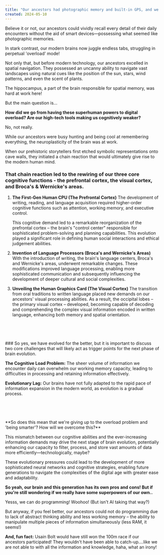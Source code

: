 ```yaml
---
title: "Our ancestors had photographic memory and built-in GPS, and we're the smarter ones?"
created: 2024-05-10
---
```


Believe it or not, our ancestors could vividly recall every detail of their daily encounters without the aid of smart devices—possessing what seemed like photographic memories.

In stark contrast, our modern brains now juggle endless tabs, struggling in perpetual 'overload' mode!

Not only that, but before modern technology, our ancestors excelled in spatial navigation. They possessed an uncanny ability to navigate vast landscapes using natural cues like the position of the sun, stars, wind patterns, and even the scent of plants.

The hippocampus, a part of the brain responsible for spatial memory, was hard at work here!

But the main question is...

**How did we go from having these superhuman powers to digital overload? Are our high-tech tools making us cognitively weaker?**

No, not really. 

While our ancestors were busy hunting and being cool at remembering everything, the neuroplasticity of the brain was at work.

When our prehistoric storytellers first etched symbolic representations onto cave walls, they initiated a chain reaction that would ultimately give rise to the modern human mind.

### That chain reaction led to the rewiring of our three core cognitive functions - the prefrontal cortex, the visual cortex, and Broca's & Wernicke's areas.

1. **The First-Gen Human CPU (The Prefrontal Cortex)**
     The development of writing, reading, and language acquisition required higher-order cognitive functions such as attention, working memory, and executive control.

     This cognitive demand led to a remarkable reorganization of the prefrontal cortex – the brain's "control center" responsible for sophisticated problem-solving and planning capabilities. This evolution played a significant role in defining human social interactions and ethical judgement abilities.

2. **Invention of Language Processors (Broca's and Wernicke's Areas)**
     With the introduction of writing, the brain's language centers, Broca's and Wernicke's areas, underwent remarkable changes. These modifications improved language processing, enabling more sophisticated communication and subsequently influencing the development of deeper cultural and social complexities.

3. **Unveiling the Human Graphics Card (The Visual Cortex)**
     The transition from oral traditions to written language placed new demands on our ancestors' visual processing abilities. As a result, the occipital lobes – the primary visual cortex – developed, becoming capable of decoding and comprehending the complex visual information encoded in written language, enhancing both memory and spatial orientation.
<p>&nbsp;</p>
<p>&nbsp;</p>
### So yes, we have evolved for the better, but it is important to discuss two core challenges that will likely act as trigger points for the next phase of brain evolution.

**The Cognitive Load Problem:** The sheer volume of information we encounter daily can overwhelm our working memory capacity, leading to difficulties in processing and retaining information effectively.

**Evolutionary Lag:** Our brains have not fully adapted to the rapid pace of information expansion in the modern world, as evolution is a gradual process.
<p>&nbsp;</p>
<p>&nbsp;</p>
**So does this mean that we're giving up to the overload problem and 'being smarter'? How will we overcome this?**

This mismatch between our cognitive abilities and the ever-increasing information demands may drive the next stage of brain evolution, potentially enhancing our capacity to filter, process, and store vast amounts of data more efficiently—technologically, maybe?

These evolutionary pressures could lead to the development of more sophisticated neural networks and cognitive strategies, enabling future generations to navigate the complexities of the digital age with greater ease and adaptability.

**So yeah, our brain and this generation has its own pros and cons! But if you're still wondering if we really have some superpowers of our own..**

Yesss, we can do programming! Woohoo! (But isn't AI taking that way?)

But anyway, if you feel better, our ancestors could not do programming due to lack of abstract thinking ability and less working memory – the ability to manipulate multiple pieces of information simultaneously (less RAM, it seems!)

**And, fun fact:** Usain Bolt would have still won the 100m race if our ancestors participated! They wouldn't have been able to catch-up....like we are not able to with all the information and knowledge, haha, what an irony!
